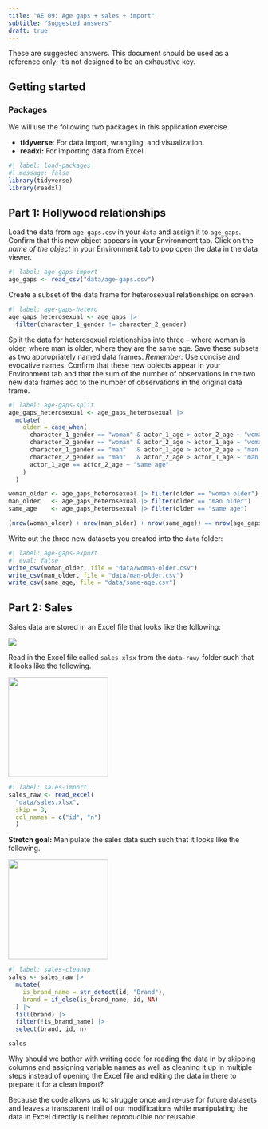 ```yaml
---
title: "AE 09: Age gaps + sales + import"
subtitle: "Suggested answers"
draft: true
---
```


::: callout-important
These are suggested answers.
This document should be used as a reference only; it's not designed to be an exhaustive key.
:::

## Getting started

### Packages

We will use the following two packages in this application exercise.

-   **tidyverse**: For data import, wrangling, and visualization.
-   **readxl:** For importing data from Excel.

```r
#| label: load-packages
#| message: false
library(tidyverse)
library(readxl)
```

## Part 1: Hollywood relationships

Load the data from `age-gaps.csv` in your `data` and assign it to `age_gaps`.
Confirm that this new object appears in your Environment tab.
Click on the *name of the object* in your Environment tab to pop open the data in the data viewer.

```r
#| label: age-gaps-import
age_gaps <- read_csv("data/age-gaps.csv")
```

Create a subset of the data frame for heterosexual relationships on screen.

```r
#| label: age-gaps-hetero
age_gaps_heterosexual <- age_gaps |>
  filter(character_1_gender != character_2_gender)
```

Split the data for heterosexual relationships into three -- where woman is older, where man is older, where they are the same age.
Save these subsets as two appropriately named data frames.
*Remember:* Use concise and evocative names.
Confirm that these new objects appear in your Environment tab and that the sum of the number of observations in the two new data frames add to the number of observations in the original data frame.

```r
#| label: age-gaps-split
age_gaps_heterosexual <- age_gaps_heterosexual |>
  mutate(
    older = case_when(
      character_1_gender == "woman" & actor_1_age > actor_2_age ~ "woman older",
      character_2_gender == "woman" & actor_2_age > actor_1_age ~ "woman older",
      character_1_gender == "man"   & actor_1_age > actor_2_age ~ "man older",
      character_2_gender == "man"   & actor_2_age > actor_1_age ~ "man older",
      actor_1_age == actor_2_age ~ "same age"
    )
  )

woman_older <- age_gaps_heterosexual |> filter(older == "woman older")
man_older   <- age_gaps_heterosexual |> filter(older == "man older")
same_age    <- age_gaps_heterosexual |> filter(older == "same age")

(nrow(woman_older) + nrow(man_older) + nrow(same_age)) == nrow(age_gaps_heterosexual)
```

Write out the three new datasets you created into the `data` folder:

```r
#| label: age-gaps-export
#| eval: false
write_csv(woman_older, file = "data/woman-older.csv")
write_csv(man_older, file = "data/man-older.csv")
write_csv(same_age, file = "data/same-age.csv")
```

## Part 2: Sales

Sales data are stored in an Excel file that looks like the following:

![](https://sta199-s24.github.io/images/sales-excel.png)

Read in the Excel file called `sales.xlsx` from the `data-raw/` folder such that it looks like the following.

![](https://sta199-s24.github.io/images/sales-1.png){width="200"}

```r
#| label: sales-import
sales_raw <- read_excel(
  "data/sales.xlsx", 
  skip = 3,
  col_names = c("id", "n")
  )
```

**Stretch goal:** Manipulate the sales data such such that it looks like the following.

![](https://sta199-s24.github.io/images/sales-2.png){width="200"}

```r
#| label: sales-cleanup
sales <- sales_raw |>
  mutate(
    is_brand_name = str_detect(id, "Brand"),
    brand = if_else(is_brand_name, id, NA)
  ) |>
  fill(brand) |>
  filter(!is_brand_name) |>
  select(brand, id, n)

sales
```

Why should we bother with writing code for reading the data in by skipping columns and assigning variable names as well as cleaning it up in multiple steps instead of opening the Excel file and editing the data in there to prepare it for a clean import?

Because the code allows us to struggle once and re-use for future datasets and leaves a transparent trail of our modifications while manipulating the data in Excel directly is neither reproducible nor reusable.
